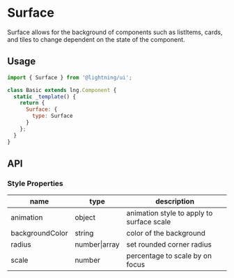 
# Surface

Surface allows for the background of components such as listItems, cards, and tiles to change dependent on the state of the component.

## Usage

```js
import { Surface } from '@lightning/ui';

class Basic extends lng.Component {
  static _template() {
    return {
      Surface: {
        type: Surface
      }
    };
  }
}
```

<Canvas>
  <Story id="elements-surface--basic" />
</Canvas>

## API

### Style Properties

| name            | type          | description                               |
| --------------- | ------------- | ----------------------------------------- |
| animation       | object        | animation style to apply to surface scale |
| backgroundColor | string        | color of the background                   |
| radius          | number\|array | set rounded corner radius                 |
| scale           | number        | percentage to scale by on focus           |
